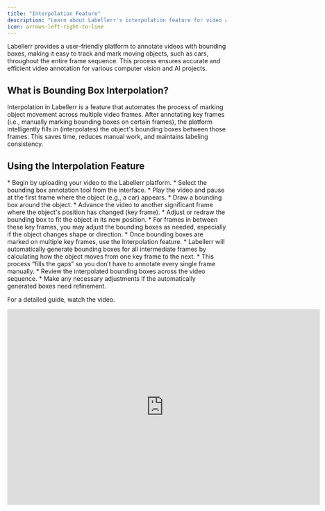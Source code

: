 ```yaml
---
title: "Interpolation Feature"
description: "Learn about Labellerr's interpolation feature for video annotation, which automates bounding box tracking across multiple frames to save time and ensure consistency."
icon: arrows-left-right-to-line
---
```


<Card title="Introduction to Video Annotation">
  Labellerr provides a user-friendly platform to annotate videos with bounding boxes, making it easy to track and mark moving objects, such as cars, throughout the entire frame sequence. This process ensures accurate and efficient video annotation for various computer vision and AI projects.
</Card>

## What is Bounding Box Interpolation?

Interpolation in Labellerr is a feature that automates the process of marking object movement across multiple video frames. After annotating key frames (i.e., manually marking bounding boxes on certain frames), the platform intelligently fills in (interpolates) the object's bounding boxes between those frames. This saves time, reduces manual work, and maintains labeling consistency.

## Using the Interpolation Feature

<Steps>
  <Step title="Start Bounding Box Annotation">
    *   Begin by uploading your video to the Labellerr platform.
    *   Select the bounding box annotation tool from the interface.
  </Step>

  <Step title="Mark Key Frames">
    *   Play the video and pause at the first frame where the object (e.g., a car) appears.
    *   Draw a bounding box around the object.
    *   Advance the video to another significant frame where the object's position has changed (key frame).
    *   Adjust or redraw the bounding box to fit the object in its new position.
  </Step>

  <Step title="Adjust the Bounding Boxes">
    *   For frames in between these key frames, you may adjust the bounding boxes as needed, especially if the object changes shape or direction.
  </Step>

  <Step title="Apply Interpolation">
    *   Once bounding boxes are marked on multiple key frames, use the Interpolation feature.
    *   Labellerr will automatically generate bounding boxes for all intermediate frames by calculating how the object moves from one key frame to the next.
    *   This process “fills the gaps” so you don’t have to annotate every single frame manually.
  </Step>

  <Step title="Review & Edit">
    *   Review the interpolated bounding boxes across the video sequence.
    *   Make any necessary adjustments if the automatically generated boxes need refinement.
  </Step>
</Steps>

For a detailed guide, watch the video.

<iframe width="720" height="450" src="https://www.youtube.com/embed/PZSbnSm8lc4" title="Annotate Video Objects with Labellerr’s Bounding Box Tool Easily" frameborder="0" allow="accelerometer; autoplay; clipboard-write; encrypted-media; gyroscope; picture-in-picture; web-share" referrerpolicy="strict-origin-when-cross-origin" allowfullscreen></iframe>
